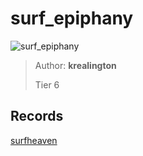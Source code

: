 
# surf_epiphany

![surf_epiphany](https://raw.githubusercontent.com/Sayt123/SurfMapPics/Maps-and-bonuses/csgo/surf_epiphany.jpg)

> Author: **krealington**
>
> Tier 6

## Records

[surfheaven](https://surfheaven.eu/map/surf_epiphany)
